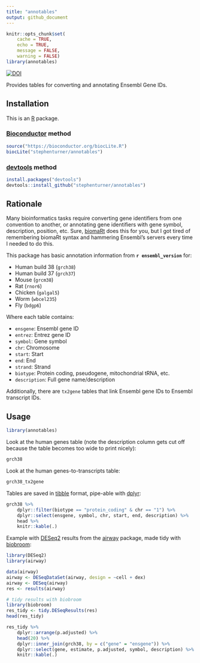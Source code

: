 ```yaml
---
title: "annotables"
output: github_document
---
```


```r
knitr::opts_chunk$set(
    cache = TRUE,
    echo = TRUE,
    message = FALSE,
    warning = FALSE)
library(annotables)
```

[airway]: https://bioconductor.org/packages/release/data/experiment/html/airway.html
[biobroom]: http://www.bioconductor.org/packages/devel/bioc/html/biobroom.html
[Bioconductor]: https://bioconductor.org
[biomaRt]: https://bioconductor.org/packages/release/bioc/html/biomaRt.html
[DESeq2]: https://bioconductor.org/packages/release/bioc/html/DESeq2.html
[devtools]: https://cran.r-project.org/package=devtools
[dplyr]: http://dplyr.tidyverse.org
[R]: https://www.r-project.org
[tibble]: http://tibble.tidyverse.org


[![DOI](https://zenodo.org/badge/3882/stephenturner/annotables.svg)](https://zenodo.org/badge/latestdoi/3882/stephenturner/annotables)

Provides tables for converting and annotating Ensembl Gene IDs.


## Installation

This is an [R][] package.

### [Bioconductor][] method

```r
source("https://bioconductor.org/biocLite.R")
biocLite("stephenturner/annotables")
```

### [devtools][] method

```r
install.packages("devtools")
devtools::install_github("stephenturner/annotables")
```


## Rationale

Many bioinformatics tasks require converting gene identifiers from one convention to another, or annotating gene identifiers with gene symbol, description, position, etc. Sure, [biomaRt][] does this for you, but I got tired of remembering biomaRt syntax and hammering Ensembl's servers every time I needed to do this.

This package has basic annotation information from **`r ensembl_version`** for:

- Human build 38 (`grch38`)
- Human build 37 (`grch37`)
- Mouse (`grcm38`)
- Rat (`rnor6`)
- Chicken (`galgal5`)
- Worm (`wbcel235`)
- Fly (`bdgp6`)

Where each table contains:

- `ensgene`: Ensembl gene ID
- `entrez`: Entrez gene ID
- `symbol`: Gene symbol
- `chr`: Chromosome
- `start`: Start
- `end`: End
- `strand`: Strand
- `biotype`: Protein coding, pseudogene, mitochondrial tRNA, etc.
- `description`: Full gene name/description

Additionally, there are `tx2gene` tables that link Ensembl gene IDs to Ensembl transcript IDs.


## Usage

```r
library(annotables)
```

Look at the human genes table (note the description column gets cut off because the table becomes too wide to print nicely):

```r
grch38
```

Look at the human genes-to-transcripts table:

```r
grch38_tx2gene
```

Tables are saved in [tibble][] format, pipe-able with [dplyr][]:

```r
grch38 %>% 
    dplyr::filter(biotype == "protein_coding" & chr == "1") %>% 
    dplyr::select(ensgene, symbol, chr, start, end, description) %>% 
    head %>% 
    knitr::kable(.)
```


Example with [DESeq2][] results from the [airway][] package, made tidy with [biobroom][]:

```r
library(DESeq2)
library(airway)

data(airway)
airway <- DESeqDataSet(airway, design = ~cell + dex)
airway <- DESeq(airway)
res <- results(airway)

# tidy results with biobroom
library(biobroom)
res_tidy <- tidy.DESeqResults(res)
head(res_tidy)
```

```r
res_tidy %>% 
    dplyr::arrange(p.adjusted) %>% 
    head(20) %>% 
    dplyr::inner_join(grch38, by = c("gene" = "ensgene")) %>% 
    dplyr::select(gene, estimate, p.adjusted, symbol, description) %>% 
    knitr::kable(.)
```
